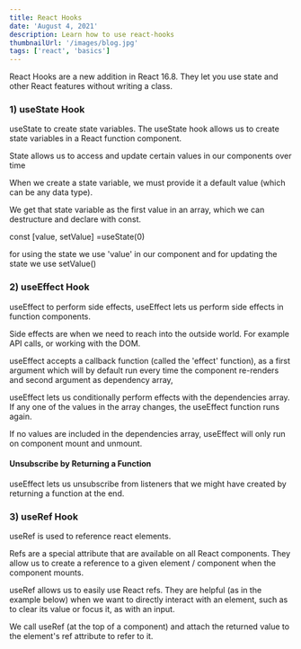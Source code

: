 ```yaml
---
title: React Hooks
date: 'August 4, 2021'
description: Learn how to use react-hooks
thumbnailUrl: '/images/blog.jpg'
tags: ['react', 'basics']
---
```


React Hooks are a new addition in React 16.8. They let you use state and other React features without writing a class.

### 1) useState Hook

useState to create state variables. The useState hook allows us to create state variables in a React function component.

State allows us to access and update certain values in our components over time

When we create a state variable, we must provide it a default value (which can be any data type).

We get that state variable as the first value in an array, which we can destructure and declare with const.

const [value, setValue] =useState(0)

for using the state we use 'value' in our component and for updating the state we use setValue() 


### 2) useEffect Hook

useEffect to perform side effects, useEffect lets us perform side effects in function components.

Side effects are when we need to reach into the outside world. For example API calls, or working with the DOM.

useEffect accepts a callback function (called the 'effect' function), as a first argument which will by default run every time the component re-renders and second argument as dependency array,

useEffect lets us conditionally perform effects with the dependencies array. If any one of the values in the array changes, the useEffect function runs again.

If no values are included in the dependencies array, useEffect will only run on component mount and unmount.

#### Unsubscribe by Returning a Function

useEffect lets us unsubscribe from listeners that we might have created by returning a function at the end.


### 3) useRef Hook

useRef is used to reference react elements.

Refs are a special attribute that are available on all React components. They allow us to create a reference to a given element / component when the component mounts.

useRef allows us to easily use React refs. They are helpful (as in the example below) when we want to directly interact with an element, such as to clear its value or focus it, as with an input.

We call useRef (at the top of a component) and attach the returned value to the element's ref attribute to refer to it.


